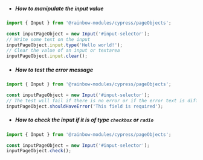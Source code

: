 -   ##### How to manipulate the input value

```js
import { Input } from '@rainbow-modules/cypress/pageObjects';

const inputPageObject = new Input('#input-selector');
// Write some text on the input
inputPageObject.input.type('Hello world!');
// Clear the value of an input or textarea
inputPageObject.input.clear();
```

-   ##### How to test the error message

```js
import { Input } from '@rainbow-modules/cypress/pageObjects';

const inputPageObject = new Input('#input-selector');
// The test will fail if there is no error or if the error text is different to the provided string
inputPageObject.shouldHaveError('This field is required');
```

-   ##### How to check the input if it is of type `checkbox` or `radio`

```js
import { Input } from '@rainbow-modules/cypress/pageObjects';

const inputPageObject = new Input('#input-selector');
inputPageObject.check();
```

